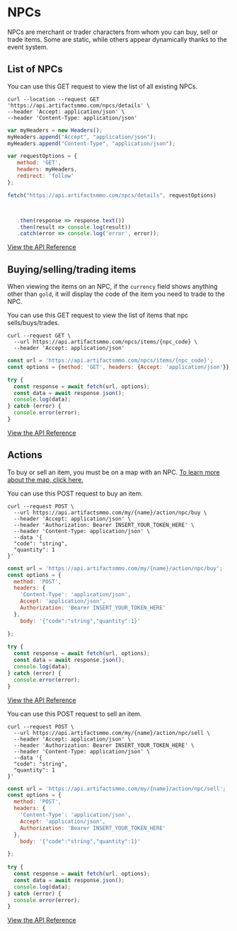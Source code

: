 # NPCs 
 
NPCs are merchant or trader characters from whom you can buy, sell or trade items. Some are static, while others appear dynamically thanks to the event system. 

## List of NPCs

You can use this GET request to view the list of all existing NPCs.
 
```http filename="cURL" copy
curl --location --request GET 'https://api.artifactsmmo.com/npcs/details' \
--header 'Accept: application/json' \
--header 'Content-Type: application/json'
```
```js filename="Javascript" copy
var myHeaders = new Headers();
myHeaders.append("Accept", "application/json");
myHeaders.append("Content-Type", "application/json");

var requestOptions = {
   method: 'GET',
   headers: myHeaders,
   redirect: 'follow'
}; 

fetch("https://api.artifactsmmo.com/npcs/details", requestOptions)



   .then(response => response.text())
   .then(result => console.log(result))
   .catch(error => console.log('error', error));
```
[View the API Reference](https://api.artifactsmmo.com/docs/#/operations/get_all_npcs_npcs_details_get)

## Buying/selling/trading items

When viewing the items on an NPC, if the `currency` field shows anything other than `gold`, it will display the code of the item you need to trade to the NPC.

You can use this GET request to view the list of items that npc sells/buys/trades. 

```http filename="cURL" copy
curl --request GET \
  --url https://api.artifactsmmo.com/npcs/items/{npc_code} \
  --header 'Accept: application/json'
```
```js filename="Javascript" copy
const url = 'https://api.artifactsmmo.com/npcs/items/{npc_code}';
const options = {method: 'GET', headers: {Accept: 'application/json'}};

try {
  const response = await fetch(url, options);
  const data = await response.json();
  console.log(data);
} catch (error) {
  console.error(error);
}
```

[View the API Reference](https://api.artifactsmmo.com/docs/#/operations/get_npc_items_npcs_items__code__get)

## Actions

To buy or sell an item, you must be on a map with an NPC. [To learn more about the map, click here.](https://docs.artifactsmmo.com/concepts/maps_and_movement)

You can use this POST request to buy an item.

```http filename="cURL" copy
curl --request POST \
  --url https://api.artifactsmmo.com/my/{name}/action/npc/buy \
  --header 'Accept: application/json' \
  --header 'Authorization: Bearer INSERT_YOUR_TOKEN_HERE' \
  --header 'Content-Type: application/json' \
  --data '{
  "code": "string",
  "quantity": 1
}'
```
```js filename="Javascript" copy
const url = 'https://api.artifactsmmo.com/my/{name}/action/npc/buy';
const options = {
  method: 'POST',
  headers: {
    'Content-Type': 'application/json',
    Accept: 'application/json',
    Authorization: 'Bearer INSERT_YOUR_TOKEN_HERE'
  },
    body: '{"code":"string","quantity":1}'

};
  
try {
  const response = await fetch(url, options);
  const data = await response.json();
  console.log(data);
} catch (error) {
  console.error(error);
}
```
[View the API Reference](https://api.artifactsmmo.com/docs/#/operations/action_npc_buy_item_my__name__action_npc_buy_post)

You can use this POST request to sell an item.

```http filename="cURL" copy
curl --request POST \
  --url https://api.artifactsmmo.com/my/{name}/action/npc/sell \
  --header 'Accept: application/json' \
  --header 'Authorization: Bearer INSERT_YOUR_TOKEN_HERE' \
  --header 'Content-Type: application/json' \
  --data '{
  "code": "string",
  "quantity": 1
}'
```
```js filename="Javascript" copy
const url = 'https://api.artifactsmmo.com/my/{name}/action/npc/sell';
const options = {
  method: 'POST',
  headers: {
    'Content-Type': 'application/json',
    Accept: 'application/json',
    Authorization: 'Bearer INSERT_YOUR_TOKEN_HERE'
  },
    body: '{"code":"string","quantity":1}'

};
  
try {
  const response = await fetch(url, options);
  const data = await response.json();
  console.log(data);
} catch (error) {
  console.error(error);
}
```
[View the API Reference](https://api.artifactsmmo.com/docs/#/operations/action_npc_buy_item_my__name__action_npc_buy_post)